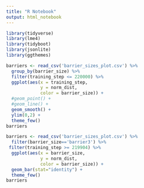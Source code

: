```yaml
---
title: "R Notebook"
output: html_notebook
---
```


```r
library(tidyverse)
library(lme4)
library(tidyboot)
library(jsonlite)
library(ggthemes)
```

```r
barriers <- read_csv('barrier_sizes_plot.csv') %>%
  group_by(barrier_size) %>%
  filter(training_step <= 220000) %>%
  ggplot(aes(x = training_step,
             y = norm_dist,
             color = barrier_size)) + 
  #geom_point() + 
  #geom_line() + 
  geom_smooth() + 
  ylim(0,2) + 
  theme_few() 
barriers
```
```r
barriers <- read_csv('barrier_sizes_plot.csv') %>%
  filter(barrier_size=='barrier3') %>%
 filter(training_step >= 219904) %>%
  ggplot(aes(x = barrier_size,
             y = norm_dist,
             color = barrier_size)) + 
  geom_bar(stat="identity") + 
  theme_few() 
barriers
```

